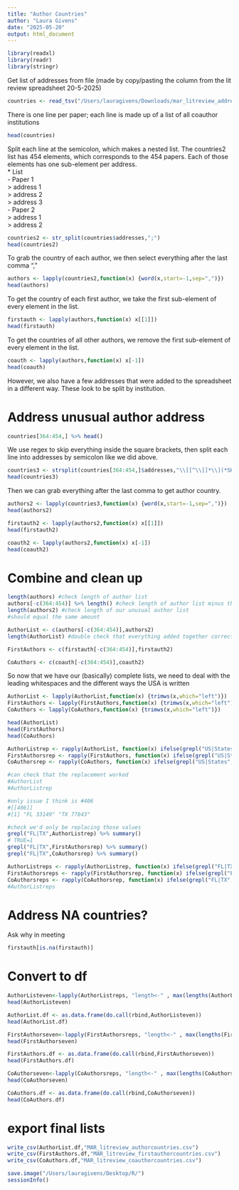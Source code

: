 ```yaml
---
title: "Author Countries"
author: "Laura Givens"
date: "2025-05-20"
output: html_document
---
```

```r
library(readxl)
library(readr)
library(stringr)
```

Get list of addresses from file (made by copy/pasting the column from the lit review spreadsheet 20-5-2025)  
```r
countries <- read_tsv("/Users/lauragivens/Downloads/mar_litreview_addresses.tsv")
```
There is one line per paper; each line is made up of a list of all coauthor institutions 
```r
head(countries)
```

Split each line at the semicolon, which makes a nested list. The countries2 list has 454 elements, which corresponds to the 454 papers. Each of those elements has one sub-element per address.    
* List  
  - Paper 1  
      > address 1  
      > address 2  
      > address 3  
  - Paper 2  
      > address 1  
      > address 2  
```r
countries2 <- str_split(countries$addresses,";") 
head(countries2)
```
To grab the country of each author, we then select everything after the last comma ","   
```r
authors <- lapply(countries2,function(x) {word(x,start=-1,sep=",")})
head(authors)
```

To get the country of each first author, we take the first sub-element of every element in the list.  
```r
firstauth <- lapply(authors,function(x) x[[1]])
head(firstauth)
```

To get the countries of all other authors, we remove the first sub-element of every element in the list.  
```r
coauth <- lapply(authors,function(x) x[-1])
head(coauth)
```

However, we also have a few addresses that were added to the spreadsheet in a different way. These look to be split by institution.  

# Address unusual author address  
```r
countries[364:454,] %>% head()
```

We use regex to skip everything inside the square brackets, then split each line into addresses by semicolon like we did above.  
```r
countries3 <- strsplit(countries[364:454,]$addresses,"\\[[^\\]]*\\](*SKIP)(*F)|\\h*;\\h*", perl=T)
head(countries3)
```
Then we can grab everything after the last comma to get author country.  
```r
authors2 <- lapply(countries3,function(x) {word(x,start=-1,sep=",")})
head(authors2)
```

```r
firstauth2 <- lapply(authors2,function(x) x[[1]])
head(firstauth2)
```

```r
coauth2 <- lapply(authors2,function(x) x[-1])
head(coauth2)
```

# Combine and clean up    
```r
length(authors) #check length of author list
authors[-c(364:454)] %>% length() #check length of author list minus the ones that had a different structure 
length(authors2) #check length of our unusual author list
#should equal the same amount  

AuthorList <- c(authors[-c(364:454)],authors2)
length(AuthorList) #double check that everything added together correctly 

FirstAuthors <- c(firstauth[-c(364:454)],firstauth2)

CoAuthors <- c(coauth[-c(364:454)],coauth2)
```

So now that we have our (basically) complete lists, we need to deal with the leading whitespaces and the different ways the USA is written  
```r
AuthorList <- lapply(AuthorList,function(x) {trimws(x,which="left")}) 
FirstAuthors <- lapply(FirstAuthors,function(x) {trimws(x,which="left")}) 
CoAuthors <- lapply(CoAuthors,function(x) {trimws(x,which="left")}) 

head(AuthorList)
head(FirstAuthors)
head(CoAuthors)
```

```r
AuthorListrep <- rapply(AuthorList, function(x) ifelse(grepl("US|States",x),"United States of America",x), how = "replace")
FirstAuthorsrep <- rapply(FirstAuthors, function(x) ifelse(grepl("US|States",x),"United States of America",x), how = "replace")
CoAuthorsrep <- rapply(CoAuthors, function(x) ifelse(grepl("US|States",x),"United States of America",x), how = "replace")
```

```r
#can check that the replacement worked  
#AuthorList
#AuthorListrep

#only issue I think is #406
#[[406]]
#[1] "FL 33149" "TX 77843"

#check we'd only be replacing those values  
grepl("FL|TX",AuthorListrep) %>% summary() 
# TRUE=1
grepl("FL|TX",FirstAuthorsrep) %>% summary() 
grepl("FL|TX",CoAuthorsrep) %>% summary() 

AuthorListreps <- rapply(AuthorListrep, function(x) ifelse(grepl("FL|TX",x),"United States of America",x), how = "replace")
FirstAuthorsreps <- rapply(FirstAuthorsrep, function(x) ifelse(grepl("FL|TX",x),"United States of America",x), how = "replace")
CoAuthorsreps <- rapply(CoAuthorsrep, function(x) ifelse(grepl("FL|TX",x),"United States of America",x), how = "replace")
#AuthorListreps
```


# Address NA countries?   
Ask why in meeting 
```r
firstauth[is.na(firstauth)] 
```


# Convert to df  
```r
AuthorListeven<-lapply(AuthorListreps, "length<-" , max(lengths(AuthorListreps)))
head(AuthorListeven)

AuthorList.df <- as.data.frame(do.call(rbind,AuthorListeven)) 
head(AuthorList.df)
```

```r
FirstAuthorseven<-lapply(FirstAuthorsreps, "length<-" , max(lengths(FirstAuthorsreps)))
head(FirstAuthorseven)

FirstAuthors.df <- as.data.frame(do.call(rbind,FirstAuthorseven)) 
head(FirstAuthors.df)
```

```r
CoAuthorseven<-lapply(CoAuthorsreps, "length<-" , max(lengths(CoAuthorsreps)))
head(CoAuthorseven)

CoAuthors.df <- as.data.frame(do.call(rbind,CoAuthorseven)) 
head(CoAuthors.df)
```


# export final lists  
```r
write_csv(AuthorList.df,"MAR_litreview_authorcountries.csv")
write_csv(FirstAuthors.df,"MAR_litreview_firstauthorcountries.csv")
write_csv(CoAuthors.df,"MAR_litreview_coauthorcountries.csv")
```

```r
save.image("/Users/lauragivens/Desktop/R/")
sessionInfo()
```

